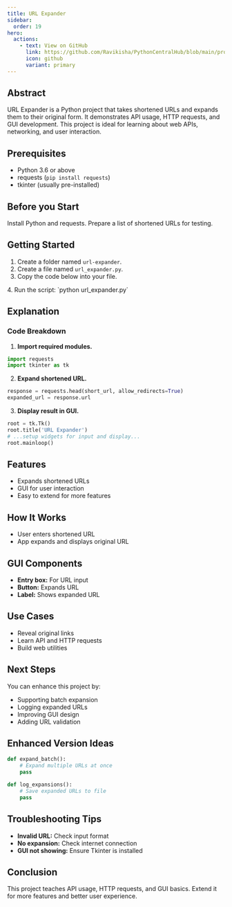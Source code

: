 ```yaml
---
title: URL Expander
sidebar:
  order: 19
hero:
  actions:
    - text: View on GitHub
      link: https://github.com/Ravikisha/PythonCentralHub/blob/main/projects/intermediate/url_expander.py
      icon: github
      variant: primary
---
```


## Abstract
URL Expander is a Python project that takes shortened URLs and expands them to their original form. It demonstrates API usage, HTTP requests, and GUI development. This project is ideal for learning about web APIs, networking, and user interaction.

## Prerequisites
- Python 3.6 or above
- requests (`pip install requests`)
- tkinter (usually pre-installed)

## Before you Start
Install Python and requests. Prepare a list of shortened URLs for testing.

## Getting Started
1. Create a folder named `url-expander`.
2. Create a file named `url_expander.py`.
3. Copy the code below into your file.
<FileCode file="projects/intermediate/url_expander.py" lang="python" title="URL Expander" />
4. Run the script: `python url_expander.py`

## Explanation

### Code Breakdown
1. **Import required modules.**
```python
import requests
import tkinter as tk
```
2. **Expand shortened URL.**
```python
response = requests.head(short_url, allow_redirects=True)
expanded_url = response.url
```
3. **Display result in GUI.**
```python
root = tk.Tk()
root.title('URL Expander')
# ...setup widgets for input and display...
root.mainloop()
```

## Features
- Expands shortened URLs
- GUI for user interaction
- Easy to extend for more features

## How It Works
- User enters shortened URL
- App expands and displays original URL

## GUI Components
- **Entry box:** For URL input
- **Button:** Expands URL
- **Label:** Shows expanded URL

## Use Cases
- Reveal original links
- Learn API and HTTP requests
- Build web utilities

## Next Steps
You can enhance this project by:
- Supporting batch expansion
- Logging expanded URLs
- Improving GUI design
- Adding URL validation

## Enhanced Version Ideas
```python
def expand_batch():
    # Expand multiple URLs at once
    pass

def log_expansions():
    # Save expanded URLs to file
    pass
```

## Troubleshooting Tips
- **Invalid URL:** Check input format
- **No expansion:** Check internet connection
- **GUI not showing:** Ensure Tkinter is installed

## Conclusion
This project teaches API usage, HTTP requests, and GUI basics. Extend it for more features and better user experience.
